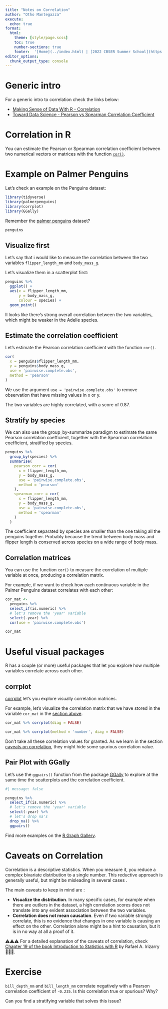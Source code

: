 ```yaml
---
title: "Notes on Correlation"
author: "Otho Mantegazza"
execute: 
  echo: true
format:
  html:
    theme: [style/page.scss]
    toc: true
    number-sections: true
    footer:  '[Home](../index.html) | [2022 CBSER Summer School](https://www.summercompschool.mawazoinstitute.org/)'
editor_options: 
  chunk_output_type: console
---
```


# Generic intro

For a generic intro to correlation check the links below:

- [Making Sense of Data With R - Correlation](https://bookdown.org/yshang/book/correlation.html)
- [Toward Data Science - Pearson vs Spearman Correlation Coefficient](https://towardsdatascience.com/clearly-explained-pearson-v-s-spearman-correlation-coefficient-ada2f473b8)

# Correlation in R

You can estimate the Pearson or Spearman correlation coefficient between two numerical vectors or matrices with the function [`cor()`](https://www.rdocumentation.org/packages/stats/versions/3.6.2/topics/cor).

# Example on  Palmer Penguins

Let's check an example on the Penguins dataset:

```r
library(tidyverse)
library(palmerpenguins)
library(corrplot)
library(GGally)
```

Remember the [palmer penguins](https://allisonhorst.github.io/palmerpenguins/) dataset?

```r
penguins
```

## Visualize first

Let's say that i would like to measure the correlation between the two variables `flipper_length_mm` and `body_mass_g`.

Let's visualize them in a scatterplot first:

```r
penguins %>% 
  ggplot() +
  aes(x = flipper_length_mm,
      y = body_mass_g,
      colour = species) +
  geom_point()
```

Il looks like there's strong overall correlation between the two variables, which might be weaker in the Adelie species.

## Estimate the correlation coefficient

Let's estimate the Pearson correlation coefficient with the function `cor()`.

```r
cor(
  x = penguins$flipper_length_mm,
  y = penguins$body_mass_g,
  use = 'pairwise.complete.obs',
  method = 'pearson'
)
```

We use the argument `use = 'pairwise.complete.obs'` to remove observation that have missing values in x or y.

The two variables are highly correlated, with a score of 0.87.

## Stratify by species

We can also use the group_by-summarize paradigm to estimate the same Pearson correlation coefficient, together with the Spearman correlation coefficient, stratified by species.

```r
penguins %>% 
  group_by(species) %>% 
  summarise(
    pearson_corr = cor(
      x = flipper_length_mm,
      y = body_mass_g,
      use = 'pairwise.complete.obs',
      method = 'pearson'
    ),
    spearman_corr = cor(
      x = flipper_length_mm,
      y = body_mass_g,
      use = 'pairwise.complete.obs',
      method = 'spearman'
    )
  )
```

The coefficient separated by species are smaller than the one taking all the penguins together. Probably because the trend between body mass and flipper length is conserved across species on a wide range of body mass.

## Correlation matrices

You can use the function `cor()` to measure the correlation of multiple variable at once, producing a correlation matrix.

For example, if we want to check how each continuous variable in the Palmer Penguins dataset correlates with each other:

```r
cor_mat <- 
  penguins %>%
  select_if(is.numeric) %>% 
  # let's remove the 'year' variable
  select(-year) %>% 
  cor(use = 'pairwise.complete.obs')

cor_mat
```


# Useful visual packages

R has a couple (or more) useful packages that let you explore how multiple variables correlate across each other.

## corrplot

[corrplot](https://cran.r-project.org/web/packages/corrplot/vignettes/corrplot-intro.html) let's you explore visually correlation matrices.

For example, let's visualize the correlation matrix that we have stored in the variable `cor_mat` in the [section above](#correlation-matrices).

```r
cor_mat %>% corrplot(diag = FALSE)
```

```r
cor_mat %>% corrplot(method = 'number', diag = FALSE)
```

Don't take all these correlation values for granted. As we learn in the section [caveats on correlation](#caveats-on-correlation), they might hide some spurious correlation value.

## Pair Plot with GGally

Let's use the `ggpairs()` function from the package [GGally](https://ggobi.github.io/ggally/reference/ggpairs.html) to explore at the same time the scatterplots and the correlation coefficient.

```r
#| message: false

penguins %>%
  select_if(is.numeric) %>% 
  # let's remove the 'year' variable
  select(-year) %>% 
  # let's drop na's
  drop_na() %>% 
  ggpairs()
```

Find more examples on the [R Graph Gallery](https://r-graph-gallery.com/199-correlation-matrix-with-ggally.html).

# Caveats on Correlation

Correlation is a descriptive statistics. When you measure it, you reduce a complex bivariate distribution to a single number. This reductive approach is generally useful, but might be misleading in several cases .

The main caveats to keep in mind are :

- **Visualize the distribution**. In many specific cases, for example when there are outliers in the dataset, a high correlation scores does not translate into any evident association between the two variables.
- **Correlation does not mean causation**. Even if two variable strongly correlate, this is no evidence that changes in one variable is causing an effect on the other. Correlation alone might be a hint to causation, but it is in no way at all a proof of it.

⚠️⚠️⚠️ For a detailed explanation of the caveats of correlation, check [Chapter 19 of the book Introduction to Statistics with R](http://tester01.dfci.harvard.edu/dsbook/association-is-not-causation.html) by Rafael A. Irizarry 🙏🙏🙏.

# Exercise

`bill_depth_mm` and `bill_length_mm` correlate negatively with a Pearson correlation coefficient of `-0.235`. Is this correlation true or spurious? Why?

Can you find a stratifying variable that solves this issue?
